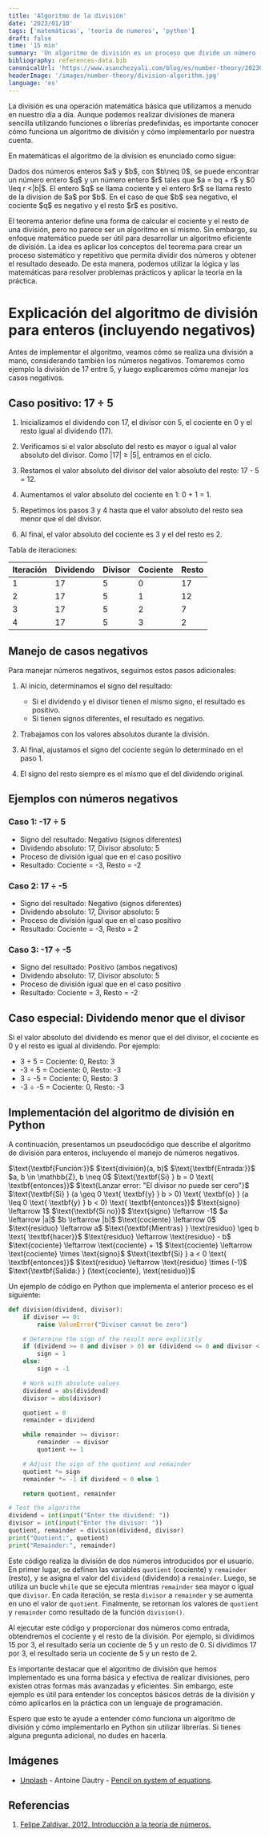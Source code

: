```yaml
---
title: 'Algoritmo de la división'
date: '2023/01/10'
tags: ['matemáticas', 'teoría de numeros', 'python']
draft: false
time: '15 min'
summary: 'Un algoritmo de división es un proceso que divide un número (llamado el dividendo) por otro número (llamado el divisor) y obtiene el cociente y el resto de la división. Se puede implementar un algoritmo de división en Python utilizando un ciclo while y restando el divisor del dividendo en cada iteración. Conocer cómo funciona un algoritmo de división y cómo implementarlo por nuestra cuenta es útil para entender mejor cómo funcionan las divisiones y puede ser útil en situaciones donde no podemos utilizar librerías o funciones predefinidas.'
bibliography: references-data.bib
canonicalUrl: 'https://www.asanchezyali.com/blog/es/number-theory/20230108DivisionAlgorithm'
headerImage: '/images/number-theory/division-algorithm.jpg'
language: 'es'
---
```


La división es una operación matemática básica que utilizamos a menudo en nuestro día a día. Aunque podemos realizar divisiones de manera sencilla utilizando funciones o librerías predefinidas, es importante conocer cómo funciona un algoritmo de división y cómo implementarlo por nuestra cuenta.

En matemáticas el algoritmo de la division es enunciado como sigue:

<MathBox title="Teorema. Algoritmo de la división" variant="theorem"> 
Dados dos números enteros $a$ y $b$, con $b\neq 0$, se puede encontrar un número entero $q$ y un número entero $r$ tales
que $a = bq + r$ y $0 \leq r <|b|$. El entero $q$ se llama cociente y el entero $r$ se llama resto de la division de $a$
por $b$. En el caso de que $b$ sea negativo, el cociente $q$ es negativo y el resto $r$ es positivo.
</MathBox>

El teorema anterior define una forma de calcular el cociente y el resto de una división, pero no parece ser un algoritmo en sí mismo. Sin embargo, su enfoque matemático puede ser útil para desarrollar un algoritmo eficiente de división. La idea es aplicar los conceptos del teorema para crear un proceso sistemático y repetitivo que permita dividir dos números y obtener el resultado deseado. De esta manera, podemos utilizar la lógica y las matemáticas para resolver problemas prácticos y aplicar la teoría en la práctica.

# Explicación del algoritmo de división para enteros (incluyendo negativos)

Antes de implementar el algoritmo, veamos cómo se realiza una división a mano, considerando también los números negativos. Tomaremos como ejemplo la división de 17 entre 5, y luego explicaremos cómo manejar los casos negativos.

## Caso positivo: 17 ÷ 5

1. Inicializamos el dividendo con 17, el divisor con 5, el cociente en 0 y el resto igual al dividendo (17).

2. Verificamos si el valor absoluto del resto es mayor o igual al valor absoluto del divisor. Como |17| ≥ |5|, entramos en el ciclo.

3. Restamos el valor absoluto del divisor del valor absoluto del resto: 17 - 5 = 12.

4. Aumentamos el valor absoluto del cociente en 1: 0 + 1 = 1.

5. Repetimos los pasos 3 y 4 hasta que el valor absoluto del resto sea menor que el del divisor.

6. Al final, el valor absoluto del cociente es 3 y el del resto es 2.

Tabla de iteraciones:

| Iteración | Dividendo | Divisor | Cociente | Resto |
| --------- | --------- | ------- | -------- | ----- |
| 1         | 17        | 5       | 0        | 17    |
| 2         | 17        | 5       | 1        | 12    |
| 3         | 17        | 5       | 2        | 7     |
| 4         | 17        | 5       | 3        | 2     |

## Manejo de casos negativos

Para manejar números negativos, seguimos estos pasos adicionales:

1. Al inicio, determinamos el signo del resultado:

   - Si el dividendo y el divisor tienen el mismo signo, el resultado es positivo.
   - Si tienen signos diferentes, el resultado es negativo.

2. Trabajamos con los valores absolutos durante la división.

3. Al final, ajustamos el signo del cociente según lo determinado en el paso 1.

4. El signo del resto siempre es el mismo que el del dividendo original.

## Ejemplos con números negativos

### Caso 1: -17 ÷ 5

- Signo del resultado: Negativo (signos diferentes)
- Dividendo absoluto: 17, Divisor absoluto: 5
- Proceso de división igual que en el caso positivo
- Resultado: Cociente = -3, Resto = -2

### Caso 2: 17 ÷ -5

- Signo del resultado: Negativo (signos diferentes)
- Dividendo absoluto: 17, Divisor absoluto: 5
- Proceso de división igual que en el caso positivo
- Resultado: Cociente = -3, Resto = 2

### Caso 3: -17 ÷ -5

- Signo del resultado: Positivo (ambos negativos)
- Dividendo absoluto: 17, Divisor absoluto: 5
- Proceso de división igual que en el caso positivo
- Resultado: Cociente = 3, Resto = -2

## Caso especial: Dividendo menor que el divisor

Si el valor absoluto del dividendo es menor que el del divisor, el cociente es 0 y el resto es igual al dividendo. Por ejemplo:

- 3 ÷ 5 = Cociente: 0, Resto: 3
- -3 ÷ 5 = Cociente: 0, Resto: -3
- 3 ÷ -5 = Cociente: 0, Resto: 3
- -3 ÷ -5 = Cociente: 0, Resto: -3

## Implementación del algoritmo de división en Python

A continuación, presentamos un pseudocódigo que describe el algoritmo de división para enteros, incluyendo el manejo de
números negativos.

<PseudoCode title="Algoritmo 1. División de Enteros">
<PseudoCodeLine showNumber={false} indent={0}>
$\text{\textbf{Función:}}$ $\text{división}(a, b)$
</PseudoCodeLine>
<PseudoCodeLine showNumber={false} indent={0}>
$\text{\textbf{Entrada:}}$ $a, b \in \mathbb{Z}, b \neq 0$
</PseudoCodeLine>
<PseudoCodeLine number={1}>
$\text{\textbf{Si} } b = 0 \text{ \textbf{entonces}}$
</PseudoCodeLine>
<PseudoCodeLine number={2} indent={2}>
$\text{Lanzar error: "El divisor no puede ser cero"}$
</PseudoCodeLine>
<PseudoCodeLine number={3}>
$\text{\textbf{Si} } (a \geq 0 \text{ \textbf{y} } b > 0) \text{ \textbf{o} } (a \leq 0 \text{ \textbf{y} } b < 0) \text{ \textbf{entonces}}$
</PseudoCodeLine>
<PseudoCodeLine number={4} indent={2}>
$\text{signo} \leftarrow 1$
</PseudoCodeLine>
<PseudoCodeLine number={5}>
$\text{\textbf{Si no}}$
</PseudoCodeLine>
<PseudoCodeLine number={6} indent={2}>
$\text{signo} \leftarrow -1$
</PseudoCodeLine>
<PseudoCodeLine number={7}>
$a \leftarrow |a|$
</PseudoCodeLine>
<PseudoCodeLine number={8}>
$b \leftarrow |b|$
</PseudoCodeLine>
<PseudoCodeLine number={9}>
$\text{cociente} \leftarrow 0$
</PseudoCodeLine>
<PseudoCodeLine number={10}>
$\text{residuo} \leftarrow a$
</PseudoCodeLine>
<PseudoCodeLine number={11}>
$\text{\textbf{Mientras} } \text{residuo} \geq b \text{ \textbf{hacer}}$
</PseudoCodeLine>
<PseudoCodeLine number={12} indent={2}>
$\text{residuo} \leftarrow \text{residuo} - b$
</PseudoCodeLine>
<PseudoCodeLine number={13} indent={2}>
$\text{cociente} \leftarrow \text{cociente} + 1$
</PseudoCodeLine>
<PseudoCodeLine number={14}>
$\text{cociente} \leftarrow \text{cociente} \times \text{signo}$
</PseudoCodeLine>
<PseudoCodeLine number={15}>
$\text{\textbf{Si} } a < 0 \text{ \textbf{entonces}}$
</PseudoCodeLine>
<PseudoCodeLine number={16} indent={2}>
$\text{residuo} \leftarrow \text{residuo} \times (-1)$
</PseudoCodeLine>
<PseudoCodeLine showNumber={false} indent={0}>
$\text{\textbf{Salida:} } (\text{cociente}, \text{residuo})$
</PseudoCodeLine>
</PseudoCode>

Un ejemplo de código en Python que implementa el anterior proceso es el siguiente:

```python showLineNumbers
def division(dividend, divisor):
    if divisor == 0:
        raise ValueError("Divisor cannot be zero")

    # Determine the sign of the result more explicitly
    if (dividend >= 0 and divisor > 0) or (dividend <= 0 and divisor < 0):
        sign = 1
    else:
        sign = -1

    # Work with absolute values
    dividend = abs(dividend)
    divisor = abs(divisor)

    quotient = 0
    remainder = dividend

    while remainder >= divisor:
        remainder -= divisor
        quotient += 1

    # Adjust the sign of the quotient and remainder
    quotient *= sign
    remainder *= -1 if dividend < 0 else 1

    return quotient, remainder

# Test the algorithm
dividend = int(input("Enter the dividend: "))
divisor = int(input("Enter the divisor: "))
quotient, remainder = division(dividend, divisor)
print("Quotient:", quotient)
print("Remainder:", remainder)
```

Este código realiza la división de dos números introducidos por el usuario. En primer lugar, se definen las variables `quotient` (cociente) y `remainder` (resto), y se asigna el valor del `dividend` (dividendo) a `remainder`. Luego, se utiliza un bucle `while` que se ejecuta mientras `remainder` sea mayor o igual que `divisor`. En cada iteración, se resta `divisor` a `remainder` y se aumenta en uno el valor de `quotient`. Finalmente, se retornan los valores de `quotient` y `remainder` como resultado de la función `division()`.

Al ejecutar este código y proporcionar dos números como entrada, obtendremos el cociente y el resto de la división. Por ejemplo, si dividimos $15$ por $3$, el resultado sería un cociente de $5$ y un resto de $0$. Si dividimos $17$ por $3$, el resultado sería un cociente de $5$ y un resto de $2$.

Es importante destacar que el algoritmo de división que hemos implementado es una forma básica y efectiva de realizar divisiones, pero existen otras formas más avanzadas y eficientes. Sin embargo, este ejemplo es útil para entender los conceptos básicos detrás de la división y cómo aplicarlos en la práctica con un lenguaje de programación.

Espero que esto te ayude a entender cómo funciona un algoritmo de división y cómo implementarlo en Python sin utilizar librerías. Si tienes alguna pregunta adicional, no dudes en hacerla.

## Imágenes

- [Unplash](https://unsplash.com/@antoine1003) - Antoine Dautry - [Pencil on system of equations](https://unsplash.com/photos/_zsL306fDc).

## Referencias

1. [Felipe Zaldivar. 2012. Introducción a la teoría de números.](http://cbt1.edu.mx/Educacion/OC/Matematicas/Recursos/publication.pdf)
